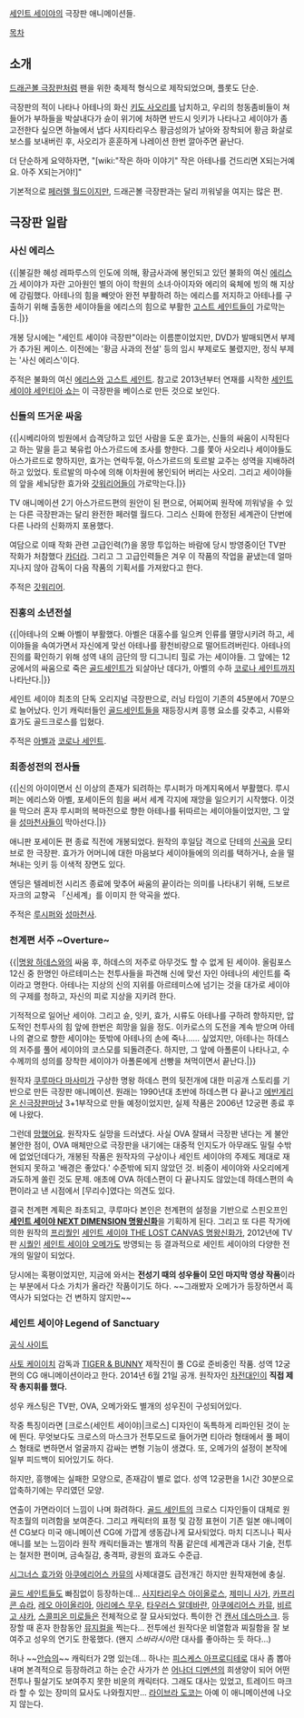 [[세인트 세이야]]의 극장판 애니메이션들. 

[[목차]]

== 소개 ==
[[드래곤볼 극장판]]처럼 팬을 위한 축제적 형식으로 제작되었으며, 플롯도 단순. 

극장판의 적이 나타나 아테나의 화신 [[키도 사오리]]를 납치하고, 우리의 청동좀비들이 쳐들어가 부하들을 박살내다가 슌이 위기에 처하면 반드시 잇키가 나타나고 세이야가 좀 고전한다 싶으면 하늘에서 냅다 사지타리우스 황금성의가 날아와 장착되어 황금 화살로 보스를 보내버린 후, 사오리가 훈훈하게 나레이션 한번 깔아주면 끝난다. 

더 단순하게 요약하자면, "[wiki:"작은 하마 이야기" 작은 아테나를 건드리면 X되는거예요. 아주 X되는거야!]"

기본적으로 [[페러렐 월드]]이지만, 드래곤볼 극장판과는 달리 끼워넣을 여지는 많은 편.

== 극장판 일람 ==
=== 사신 에리스 ===
{{|불길한 혜성 레파루스의 인도에 의해, 황금사과에 봉인되고 있던 불화의 여신 [[에리스]]가 세이야가 자란 고아원인 별의 아이 학원의 소녀·아이자와 에리의 육체에 빙의 해 지상에 강림했다. 아테나의 힘을 빼앗아 완전 부활하려 하는 에리스를 저지하고 아테나를 구출하기 위해 출동한 세이야들을 에리스의 힘으로 부활한 [[고스트 세인트]]들이 가로막는다.|}}

개봉 당시에는 "세인트 세이야 극장판"이라는 이름뿐이었지만, DVD가 발매되면서 부제가 추가된 케이스. 이전에는 '황금 사과의 전설' 등의 임시 부제로도 불렸지만, 정식 부제는 '사신 에리스'이다. 

주적은 불화의 여신 [[에리스]]와 [[고스트 세인트]]. 참고로 2013년부터 연재를 시작한 [[세인트 세이야 세인티아 쇼]]는 이 극장판을 베이스로 만든 것으로 보인다.

=== 신들의 뜨거운 싸움 ===
{{|시베리아의 빙원에서 습격당하고 있던 사람을 도운 효가는, 신들의 싸움이 시작된다고 하는 말을 듣고 북유럽 아스가르드에 조사를 향한다. 그를 쫓아 사오리나 세이야들도 아스가르드로 향하지만, 효가는 연락두절, 아스가르드의 토르발 교주는 성역을 지배하려 하고 있었다. 토르발의 마수에 의해 이차원에 봉인되어 버리는 사오리. 그리고 세이야들의 앞을 세뇌당한 효가와 [[갓워리어]]들이 가로막는다.|}}

TV 애니메이션 2기 아스가르드편의 원안이 된 편으로, 어찌어찌 원작에 끼워넣을 수 있는 다른 극장판과는 달리 완전한 페러렐 월드다. 그리스 신화에 한정된 세계관이 단번에 다른 나라의 신화까지 포용했다.

여담으로 이때 작화 관련 고급인력(?)을 몽땅 투입하는 바람에 당시 방영중이던 TV판 작화가 처참했다 [[카더라]]. 그리고 그 고급인력들은 겨우 이 작품의 작업을 끝냈는데 얼마 지나지 않아 감독이 다음 작품의 기획서를 가져왔다고 한다.

주적은 [[갓워리어]].

=== 진홍의 소년전설 ===
{{|아테나의 오빠 아벨이 부활했다. 아벨은 대홍수를 일으켜 인류를 멸망시키려 하고, 세이야들을 속여가면서 자신에게 맞선 아테나를 황천비량으로 떨어트려버린다. 아테나의 진의를 확인하기 위해 성역 내의 금단의 땅 디그니티 힐로 가는 세이야들. 그 앞에는 12궁에서의 싸움으로 죽은 [[골드세인트]]가 되살아난 데다가, 아벨의 수하 [[코로나 세인트]]까지 나타난다.|}}

세인트 세이야 최초의 단독 오리지널 극장판으로, 러닝 타임이 기존의 45분에서 70분으로 늘어났다. 인기 캐릭터들인 [[골드세인트]]들을 재등장시켜 흥행 요소를 갖추고, 시류와 효가도 골드크로스를 입혔다.

주적은 [[아벨]]과 [[코로나 세인트]].

=== 최종성전의 전사들 ===
{{|신의 아이이면서 신 이상의 존재가 되려하는 루시퍼가 마계지옥에서 부활했다. 루시퍼는 에리스와 아벨, 포세이돈의 힘을 써서 세계 각지에 재앙을 일으키기 시작했다. 이것을 막으러 혼자 루시퍼의 복마전으로 향한 아테나를 뒤따르는 세이야들이었지만, 그 앞을 [[성마천사]]들이 막아선다.|}}

애니판 포세이돈 편 종료 직전에 개봉되었다. 원작의 후일담 격으로 단테의 [[신곡]]을 모티브로 한 극장판. 효가가 어머니에 대한 마음보다 세이야들에의 의리를 택하거나, 슌을 떨쳐내는 잇키 등 이색적 장면도 있다. 

엔딩은 텔레비전 시리즈 종료에 맞추어 싸움의 끝이라는 의미를 나타내기 위해, 드보르자크의 교향곡 「신세계」를 이미지 한 악곡을 썼다.

주적은 [[루시퍼]]와 [[성마천사]].

=== 천계편 서주 ~Overture~ ===
{{|[[명왕 하데스]]와의 싸움 후, 하데스의 저주로 아무것도 할 수 없게 된 세이야. 올림포스 12신 중 한명인 아르테미스는 천투사들을 파견해 신에 맞선 자인 아테나의 세인트를 죽이라고 명한다. 아테나는 지상의 신의 지위를 아르테미스에 넘기는 것을 대가로 세이야의 구제를 청하고, 자신의 피로 지상을 지키려 한다. 

기적적으로 일어난 세이야. 그리고 슌, 잇키, 효가, 시류도 아테나를 구하려 향하지만, 압도적인 천투사의 힘 앞에 한번은 희망을 잃을 정도. 이카로스의 도전을 계속 받으며 아테나의 곁으로 향한 세이야는 뜻밖에 아테나의 손에 죽나...... 싶었지만, 아테나는 하데스의 저주를 풀어 세이야의 코스모를 되돌려준다. 하지만, 그 앞에 아폴론이 나타나고, 수수께끼의 성의를 장착한 세이야가 아폴론에게 선빵을 쳐먹이면서 끝난다.|}}

원작자 [[쿠루마다 마사미]]가 구상한 명왕 하데스 편의 뒷전개에 대한 미공개 스토리를 기반으로 만든 극장판 애니메이션. 원래는 1990년대 초반에 하데스편 다 끝나고 [[에반게리온 신극장판]]마냥 3+1부작으로 만들 예정이었지만, 실제 작품은 2006년 12궁편 종료 후에 나왔다. 

그런데 [[망했어요]]. 원작자도 실망을 드러냈다. 사실 OVA 잘돼서 극장판 낸다는 게 불안불안한 점이, OVA 매체만으로 극장판을 내기에는 대중적 인지도가 아무래도 밀릴 수밖에 없었던데다가, 개봉된 작품은 원작자의 구상이나 세인트 세이야의 주제도 제대로 재현되지 못하고 '배경은 좋았다.' 수준밖에 되지 않았던 것. 비중이 세이야와 사오리에게 과도하게 쏠린 것도 문제. 애초에 OVA 하데스편이 다 끝나지도 않았는데 하데스편의 속편이라고 낸 시점에서 [무리수]였다는 의견도 있다.

결국 천계편 계획은 좌초되고, 쿠루마다 본인은 천계편의 설정을 기반으로 스핀오프인 '''[[세인트 세이야 NEXT DIMENSION 명왕신화]]'''을 기획하게 된다. 그리고 또 다른 작가에 의한 원작의 [[프리퀄]]인 [[세인트 세이야 THE LOST CANVAS 명왕신화]]가, 2012년에 TV판 [[시퀄]]인 [[세인트 세이야 오메가]]도 방영되는 등 결과적으로 세인트 세이야의 다양한 전개의 밀알이 되었다.

당시에는 혹평이었지만, 지금에 와서는 '''전성기 때의 성우들이 모인 마지막 영상 작품'''이라는 부분에서 다소 가치가 올라간 작품이기도 하다. ~~그래봤자 오메가가 등장하면서 흑역사가 되었다는 건 변하지 않지만~~

=== 세인트 세이야 Legend of Sanctuary  ===
[http://saintseiya2014.com/ 공식 사이트]

[[사토 케이이치]] 감독과 [[TIGER & BUNNY]] 제작진이 풀 CG로 준비중인 작품. 성역 12궁편의 CG 애니메이션이라고 한다. 2014년 6월 21일 공개. 원작자인 [[쿠루마다 마사미|차전대인]]이 '''직접 제작 총지휘를 했다.'''

성우 캐스팅은 TV판, OVA, 오메가와도 별개의 성우진이 구성되어있다.

작중 특징이라면 [크로스(세인트 세이야)|크로스] 디자인이 독특하게 리파인된 것이 눈에 띈다. 무엇보다도 크로스의 마스크가 전투모드로 들어가면 티아라 형태에서 풀 페이스 형태로 변하면서 얼굴까지 감싸는 변형 기능이 생겼다. 또, 오메가의 설정이 본작에 일부 피드백이 되어있기도 하다.

하지만, 흥행에는 실패한 모양으로, 존재감이 별로 없다. 성역 12궁편을 1시간 30분으로 압축하기에는 무리였던 모양. 

연출이 가면라이더 느낌이 나며 화려하다. [[골드 세인트]]의 크로스 디자인들이 대체로 원작초월의 미려함을 보여준다.
그리고 캐릭터의 표정 및 감정 표현이 기존 일본 애니메이션 CG보다 미국 애니메이션 CG에 가깝게 생동감나게 묘사되었다.
마치 디즈니나 픽사 애니를 보는 느낌이라 원작 캐릭터들과는 별개의 작품 같은데 세계관과 대사 기술, 전투는 철저한 편이며, 금속질감, 충격파, 광원의 효과도 수준급.

[[시그너스 효가]]와 [[아쿠에리어스 카뮤]]의 사제대결도 급전개긴 하지만 원작재현에 충실.

[[골드 세인트]]들도 빠짐없이 등장하는데...
[[사지타리우스 아이올로스]], [[제미니 사가]], [[카프리콘 슈라]], [[레오 아이올리아]], [[아리에스 무우]], [[타우러스 알데바란]], [[아쿠에리어스 카뮤]], [[비르고 샤카]], [[스콜피온 미로]]들은 전체적으로 잘 묘사되었다.
특이한 건 [[캔서 데스마스크]]. 등장할 때 혼자 한참동안 [[뮤지컬]]을 찍는다... 전투에선 원작다운 비열함과 찌질함을 잘 보여주고 성우의 연기도 한몫했다. (왠지 ''스바라시이''란 대사를 좋아하는 듯 하다...)

허나 ~~[[안습]]의~~ 캐릭터가 2명 있는데... 하나는 [[피스케스 아프로디테]]로 대사 좀 뽑아내며 본격적으로 등장하려고 하는 순간 사가가 쓴 [[어나더 디멘션]]의 희생양이 되어 어떤 전투나 필살기도 보여주지 못한 비운의 캐릭터다. 그래도 대사는 있었고, 트레이드 마크라 할 수 있는 장미의 묘사도 나와줬지만... [[라이브라 도코]]는 아예 이 애니메이션에 나오지 않는다.

